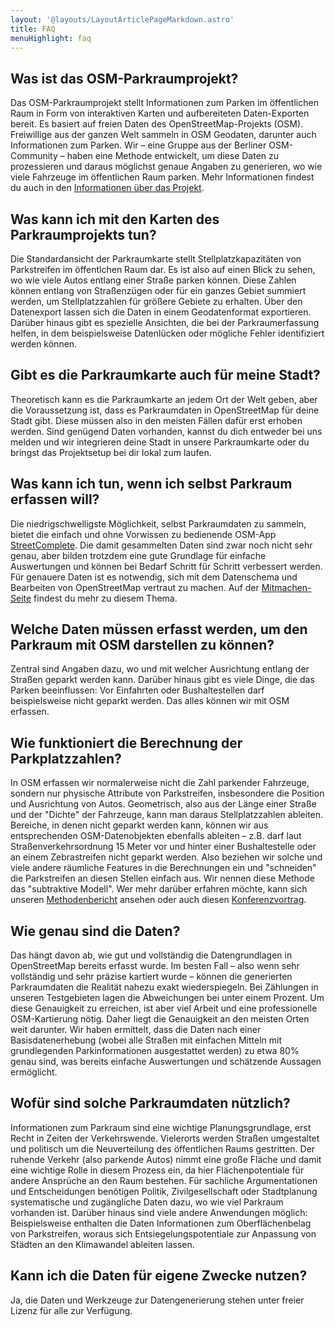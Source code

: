 ```yaml
---
layout: '@layouts/LayoutArticlePageMarkdown.astro'
title: FAQ
menuHighlight: faq
---
```


## Was ist das OSM-Parkraumprojekt?

Das OSM-Parkraumprojekt stellt Informationen zum Parken im öffentlichen Raum in Form von interaktiven Karten und aufbereiteten Daten-Exporten bereit. Es basiert auf freien Daten des OpenStreetMap-Projekts (OSM). Freiwillige aus der ganzen Welt sammeln in OSM Geodaten, darunter auch Informationen zum Parken. Wir – eine Gruppe aus der Berliner OSM-Community – haben eine Methode entwickelt, um diese Daten zu prozessieren und daraus möglichst genaue Angaben zu generieren, wo wie viele Fahrzeuge im öffentlichen Raum parken. Mehr Informationen findest du auch in den [Informationen über das Projekt](https://parkraum.osm-verkehrswende.org/).

## Was kann ich mit den Karten des Parkraumprojekts tun?

Die Standardansicht der Parkraumkarte stellt Stellplatzkapazitäten von Parkstreifen im öffentlchen Raum dar. Es ist also auf einen Blick zu sehen, wo wie viele Autos entlang einer Straße parken können. Diese Zahlen können entlang von Straßenzügen oder für ein ganzes Gebiet summiert werden, um Stellplatzzahlen für größere Gebiete zu erhalten. Über den Datenexport lassen sich die Daten in einem Geodatenformat exportieren. Darüber hinaus gibt es spezielle Ansichten, die bei der Parkraumerfassung helfen, in dem beispielsweise Datenlücken oder mögliche Fehler identifiziert werden können.

## Gibt es die Parkraumkarte auch für meine Stadt?

Theoretisch kann es die Parkraumkarte an jedem Ort der Welt geben, aber die Voraussetzung ist, dass es Parkraumdaten in OpenStreetMap für deine Stadt gibt. Diese müssen also in den meisten Fällen dafür erst erhoben werden. Sind genügend Daten vorhanden, kannst du dich entweder bei uns melden und wir integrieren deine Stadt in unsere Parkraumkarte oder du bringst das Projektsetup bei dir lokal zum laufen.

## Was kann ich tun, wenn ich selbst Parkraum erfassen will?

Die niedrigschwelligste Möglichkeit, selbst Parkraumdaten zu sammeln, bietet die einfach und ohne Vorwissen zu bedienende OSM-App [StreetComplete](https://play.google.com/store/apps/details?id=de.westnordost.streetcomplete&hl=de&gl=US). Die damit gesammelten Daten sind zwar noch nicht sehr genau, aber bilden trotzdem eine gute Grundlage für einfache Auswertungen und können bei Bedarf Schritt für Schritt verbessert werden. Für genauere Daten ist es notwendig, sich mit dem Datenschema und Bearbeiten von OpenStreetMap vertraut zu machen. Auf der [Mitmachen-Seite](https://parkraum.osm-verkehrswende.org/participate/) findest du mehr zu diesem Thema.

## Welche Daten müssen erfasst werden, um den Parkraum mit OSM darstellen zu können?

Zentral sind Angaben dazu, wo und mit welcher Ausrichtung entlang der Straßen geparkt werden kann. Darüber hinaus gibt es viele Dinge, die das Parken beeinflussen: Vor Einfahrten oder Bushaltestellen darf beispielsweise nicht geparkt werden. Das alles können wir mit OSM erfassen.

## Wie funktioniert die Berechnung der Parkplatzzahlen?

In OSM erfassen wir normalerweise nicht die Zahl parkender Fahrzeuge, sondern nur physische Attribute von Parkstreifen, insbesondere die Position und Ausrichtung von Autos. Geometrisch, also aus der Länge einer Straße und der "Dichte" der Fahrzeuge, kann man daraus Stellplatzzahlen ableiten. Bereiche, in denen nicht geparkt werden kann, können wir aus entsprechenden OSM-Datenobjekten ebenfalls ableiten – z.B. darf laut Straßenverkehrsordnung 15 Meter vor und hinter einer Bushaltestelle oder an einem Zebrastreifen nicht geparkt werden. Also beziehen wir solche und viele andere räumliche Features in die Berechnungen ein und "schneiden" die Parkstreifen an diesen Stellen einfach aus. Wir nennen diese Methode das "subtraktive Modell". Wer mehr darüber erfahren möchte, kann sich unseren [Methodenbericht](https://parkraum.osm-verkehrswende.org/project-prototype-neukoelln/report/) ansehen oder auch diesen [Konferenzvortrag](https://parkraum.osm-verkehrswende.org/posts/2021-06-08-vortrag-fossgis/).

## Wie genau sind die Daten?

Das hängt davon ab, wie gut und vollständig die Datengrundlagen in OpenStreetMap bereits erfasst wurde. Im besten Fall – also wenn sehr vollständig und sehr präzise kartiert wurde – können die generierten Parkraumdaten die Realität nahezu exakt wiederspiegeln. Bei Zählungen in unseren Testgebieten lagen die Abweichungen bei unter einem Prozent. Um diese Genauigkeit zu erreichen, ist aber viel Arbeit und eine professionelle OSM-Kartierung nötig. Daher liegt die Genauigkeit an den meisten Orten weit darunter. Wir haben ermittelt, dass die Daten nach einer Basisdatenerhebung (wobei alle Straßen mit einfachen Mitteln mit grundlegenden Parkinformationen ausgestattet werden) zu etwa 80% genau sind, was bereits einfache Auswertungen und schätzende Aussagen ermöglicht.

## Wofür sind solche Parkraumdaten nützlich?

Informationen zum Parkraum sind eine wichtige Planungsgrundlage, erst Recht in Zeiten der Verkehrswende. Vielerorts werden Straßen umgestaltet und politisch um die Neuverteilung des öffentlichen Raums gestritten. Der ruhende Verkehr (also parkende Autos) nimmt eine große Fläche und damit eine wichtige Rolle in diesem Prozess ein, da hier Flächenpotentiale für andere Ansprüche an den Raum bestehen. Für sachliche Argumentationen und Entscheidungen benötigen Politik, Zivilgesellschaft oder Stadtplanung systematische und zugängliche Daten dazu, wo wie viel Parkraum vorhanden ist. Darüber hinaus sind viele andere Anwendungen möglich: Beispielsweise enthalten die Daten Informationen zum Oberflächenbelag von Parkstreifen, woraus sich Entsiegelungspotentiale zur Anpassung von Städten an den Klimawandel ableiten lassen.

## Kann ich die Daten für eigene Zwecke nutzen?

Ja, die Daten und Werkzeuge zur Datengenerierung stehen unter freier Lizenz für alle zur Verfügung.
